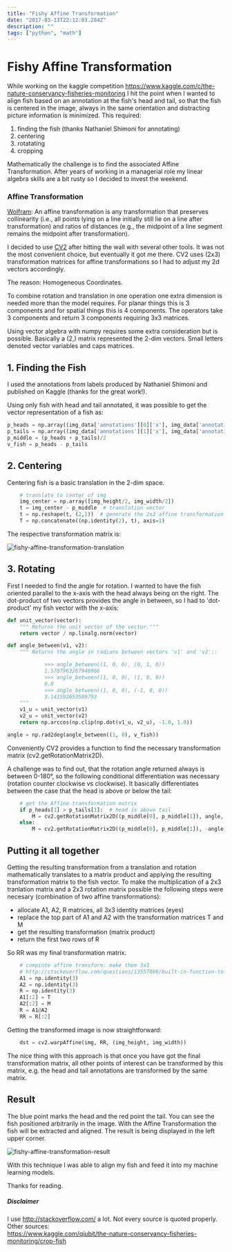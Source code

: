 ```yaml
---
title: "Fishy Affine Transformation"
date: "2017-03-13T22:12:03.284Z"
description: ""
tags: ["python", "math"]
---
```


# Fishy Affine Transformation

While working on the kaggle competition https://www.kaggle.com/c/the-nature-conservancy-fisheries-monitoring I hit the point when I wanted
to align fish based on an annotation at the fish's head and tail, so that the fish is centered in the image, always in the same orientation
and distracting picture information is minimized. This required:

1. finding the fish (thanks Nathaniel Shimoni for annotating)
2. centering
3. rotatating
4. cropping

Mathematically the challenge is to find the associated  Affine Transformation. After years of working in a managerial role my linear algebra skills are a bit rusty so I decided to
invest the weekend.

### Affine Transformation
[Wolfram](http://mathworld.wolfram.com/AffineTransformation.html): An affine transformation is any transformation that preserves collinearity (i.e., all points lying on a line initially still lie on a line after transformation) and ratios of distances (e.g., the midpoint of a line segment remains the midpoint after transformation).

I decided to use [CV2](http://opencv-python-tutroals.readthedocs.io/en/latest/py_tutorials/py_imgproc/py_geometric_transformations/py_geometric_transformations.html#transformations) after hitting the wall with several other tools.
It was not the most convenient choice, but eventually it got me there. CV2 uses (2x3) transformation matrices for affine transformations so I had to adjust my 2d vectors accordingly.

The reason: Homogeneous Coordinates.

To combine rotation and translation in one operation one extra dimension is needed more than the model requires.
For planar things this is 3 components and for spatial things this is 4 components.
The operators take 3 components and return 3 components requiring 3x3 matrices.

Using vector algebra with numpy requires some extra consideration but is possible. Basically a (2,) matrix represented the 2-dim vectors. Small letters
denoted vector variables and caps matrices.

## 1. Finding the Fish
I used the annotations from labels produced by Nathaniel Shimoni and published on Kaggle (thanks for the great work!).

Using only fish with head and tail annotated, it was possible to get the vector representation of a fish as:

```python
p_heads = np.array((img_data['annotations'][0]['x'], img_data['annotations'][0]['y']))
p_tails = np.array((img_data['annotations'][1]['x'], img_data['annotations'][1]['y']))
p_middle = (p_heads + p_tails)/2
v_fish = p_heads - p_tails
```

## 2. Centering
Centering fish is a basic translation in the 2-dim space.

```python
    # translate to center of img
    img_center = np.array([img_height/2, img_width/2])
    t = img_center - p_middle  # translation vector
    t = np.reshape(t, (2,1))  # generate the 2x3 affine transformation matrix
    T = np.concatenate((np.identity(2), t), axis=1)
```

The respective transformation matrix is:

<div className={styles["logo"]}>
<img src={fishy_affine_transformation_translation} className={styles["logo-plant"]} alt="fishy-affine-transformation-translation" />
</div>


## 3. Rotating
First I needed to find the angle for rotation. I wanted to have the fish oriented parallel to the x-axis with the head always being on the right. The dot-product of two vectors provides the
angle in between, so I had to 'dot-product' my fish vector with the x-axis:


```python
def unit_vector(vector):
    """ Returns the unit vector of the vector."""
    return vector / np.linalg.norm(vector)

def angle_between(v1, v2):
    """ Returns the angle in radians between vectors 'v1' and 'v2'::

            >>> angle_between((1, 0, 0), (0, 1, 0))
            1.5707963267948966
            >>> angle_between((1, 0, 0), (1, 0, 0))
            0.0
            >>> angle_between((1, 0, 0), (-1, 0, 0))
            3.141592653589793
    """
    v1_u = unit_vector(v1)
    v2_u = unit_vector(v2)
    return np.arccos(np.clip(np.dot(v1_u, v2_u), -1.0, 1.0))

angle = np.rad2deg(angle_between((1, 0), v_fish))
```

Conveniently CV2 provides a function to find the necessary transformation matrix (cv2.getRotationMatrix2D).

A challenge was to find out, that the rotation angle returned always is between 0-180°, so the following conditional differentiation was necessary
(rotation counter clockwise vs clockwise). It basically differentiates between the case that the head is above or below the tail:

```python
    # get the Affine transformation matrix
    if p_heads[1] > p_tails[1]:  # head is above tail
        M = cv2.getRotationMatrix2D((p_middle[0], p_middle[1]), angle, 1)
    else:
        M = cv2.getRotationMatrix2D((p_middle[0], p_middle[1]), -angle, 1)
```

## Putting it all together

Getting the resulting transformation from a translation and rotation mathematically translates to a matrix product and applying the resulting
transformation matrix to the fish vector. To make the multiplication of a 2x3 tranlation matrix and a 2x3 rotation matrix possible the
following steps were necesary (combination of two affine transformations):

- allocate A1, A2, R matrices, all 3x3 identity matrices (eyes)
- replace the top part of A1 and A2 with the transformation matrices T and M
- get the resulting transformation (matrix product)
- return the first two rows of R

So RR was my final transformation matrix.

```python
    # compinte affine transform: make them 3x3
    # http://stackoverflow.com/questions/13557066/built-in-function-to-combine-affine-transforms-in-opencv
    A1 = np.identity(3)
    A2 = np.identity(3)
    R = np.identity(3)
    A1[:2] = T
    A2[:2] = M
    R = A1@A2
    RR = R[:2]
```

Getting the transformed image is now straightforward:


```python
    dst = cv2.warpAffine(img, RR, (img_height, img_width))
```

The nice thing with this approach is that once you have got the final transformation matrix, all other points of interest can be transformed by this matrix,
e.g. the head and tail annotations are transformed by the same matrix.

## Result

The blue point marks the head and the red point the tail. You can see the fish positioned arbitrarily in the image.
With the Affine Transformation the fish will be extracted and aligned.
The result is being displayed in the left upper corner.

<div className={styles["logo"]}>
<img src={fishy_affine_transformation_result} className={styles["logo-plant"]} alt="fishy-affine-transformation-result" />
</div>

With this technique I was able to align my fish and feed it into my machine learning models.

Thanks for reading.

##### Disclaimer
I use http://stackoverflow.com/ a lot. Not every source is quoted properly.  
Other sources:  
https://www.kaggle.com/qiubit/the-nature-conservancy-fisheries-monitoring/crop-fish

